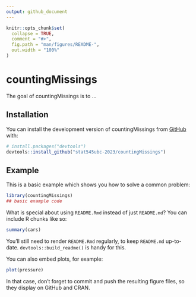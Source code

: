 ```yaml
---
output: github_document
---
```


<!-- README.md is generated from README.Rmd. Please edit that file -->

```r
knitr::opts_chunk$set(
  collapse = TRUE,
  comment = "#>",
  fig.path = "man/figures/README-",
  out.width = "100%"
)
```

# countingMissings

<!-- badges: start -->
<!-- badges: end -->

The goal of countingMissings is to ...

## Installation

You can install the development version of countingMissings from [GitHub](https://github.com/) with:

``` r
# install.packages("devtools")
devtools::install_github("stat545ubc-2023/countingMissings")
```

## Example

This is a basic example which shows you how to solve a common problem:

```r
library(countingMissings)
## basic example code
```

What is special about using `README.Rmd` instead of just `README.md`? You can include R chunks like so:

```r
summary(cars)
```

You'll still need to render `README.Rmd` regularly, to keep `README.md` up-to-date. `devtools::build_readme()` is handy for this.

You can also embed plots, for example:

```r
plot(pressure)
```

In that case, don't forget to commit and push the resulting figure files, so they display on GitHub and CRAN.
